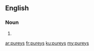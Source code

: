 ==English==

===Noun===
{{head|en|plural}}

# {{plural of|purey|lang=en}}

[[ar:pureys]]
[[fr:pureys]]
[[ku:pureys]]
[[my:pureys]]